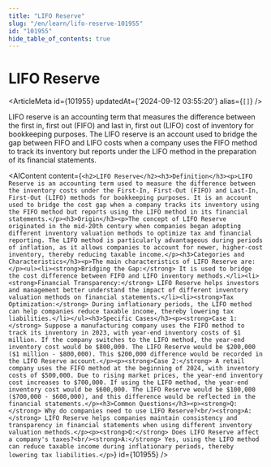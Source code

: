 ```yaml
---
title: "LIFO Reserve"
slug: "/en/learn/lifo-reserve-101955"
id: "101955"
hide_table_of_contents: true
---
```



# LIFO Reserve

<ArticleMeta id={101955} updatedAt={'2024-09-12 03:55:20'} alias={`[]`} />
<div className='border-solid border-b border-t-0 my-4 border-[var(--ifm-color-gray-300)]' />

LIFO reserve is an accounting term that measures the difference between the first in, first out (FIFO) and last in, first out (LIFO) cost of inventory for bookkeeping purposes. The LIFO reserve is an account used to bridge the gap between FIFO and LIFO costs when a company uses the FIFO method to track its inventory but reports under the LIFO method in the preparation of its financial statements.

<AIContent content={`<h2>LIFO Reserve</h2><h3>Definition</h3><p>LIFO Reserve is an accounting term used to measure the difference between the inventory costs under the First-In, First-Out (FIFO) and Last-In, First-Out (LIFO) methods for bookkeeping purposes. It is an account used to bridge the cost gap when a company tracks its inventory using the FIFO method but reports using the LIFO method in its financial statements.</p><h3>Origin</h3><p>The concept of LIFO Reserve originated in the mid-20th century when companies began adopting different inventory valuation methods to optimize tax and financial reporting. The LIFO method is particularly advantageous during periods of inflation, as it allows companies to account for newer, higher-cost inventory, thereby reducing taxable income.</p><h3>Categories and Characteristics</h3><p>The main characteristics of LIFO Reserve are:</p><ul><li><strong>Bridging the Gap:</strong> It is used to bridge the cost difference between FIFO and LIFO inventory methods.</li><li><strong>Financial Transparency:</strong> LIFO Reserve helps investors and management better understand the impact of different inventory valuation methods on financial statements.</li><li><strong>Tax Optimization:</strong> During inflationary periods, the LIFO method can help companies reduce taxable income, thereby lowering tax liabilities.</li></ul><h3>Specific Cases</h3><p><strong>Case 1:</strong> Suppose a manufacturing company uses the FIFO method to track its inventory in 2023, with year-end inventory costs of $1 million. If the company switches to the LIFO method, the year-end inventory cost would be $800,000. The LIFO Reserve would be $200,000 ($1 million - $800,000). This $200,000 difference would be recorded in the LIFO Reserve account.</p><p><strong>Case 2:</strong> A retail company uses the FIFO method at the beginning of 2024, with inventory costs of $500,000. Due to rising market prices, the year-end inventory cost increases to $700,000. If using the LIFO method, the year-end inventory cost would be $600,000. The LIFO Reserve would be $100,000 ($700,000 - $600,000), and this difference would be reflected in the financial statements.</p><h3>Common Questions</h3><p><strong>Q:</strong> Why do companies need to use LIFO Reserve?<br/><strong>A:</strong> LIFO Reserve helps companies maintain consistency and transparency in financial statements when using different inventory valuation methods.</p><p><strong>Q:</strong> Does LIFO Reserve affect a company's taxes?<br/><strong>A:</strong> Yes, using the LIFO method can reduce taxable income during inflationary periods, thereby lowering tax liabilities.</p>`} id={101955} />
